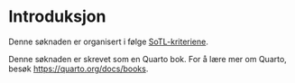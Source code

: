 # Introduksjon {.unnumbered}

Denne søknaden er organisert i følge [SoTL-kriteriene](https://www.issotl.com).

::: {.content-visible when-format="html"}

Denne søknaden er skrevet som en Quarto bok.
For å lære mer om Quarto, besøk <https://quarto.org/docs/books>.
:::
